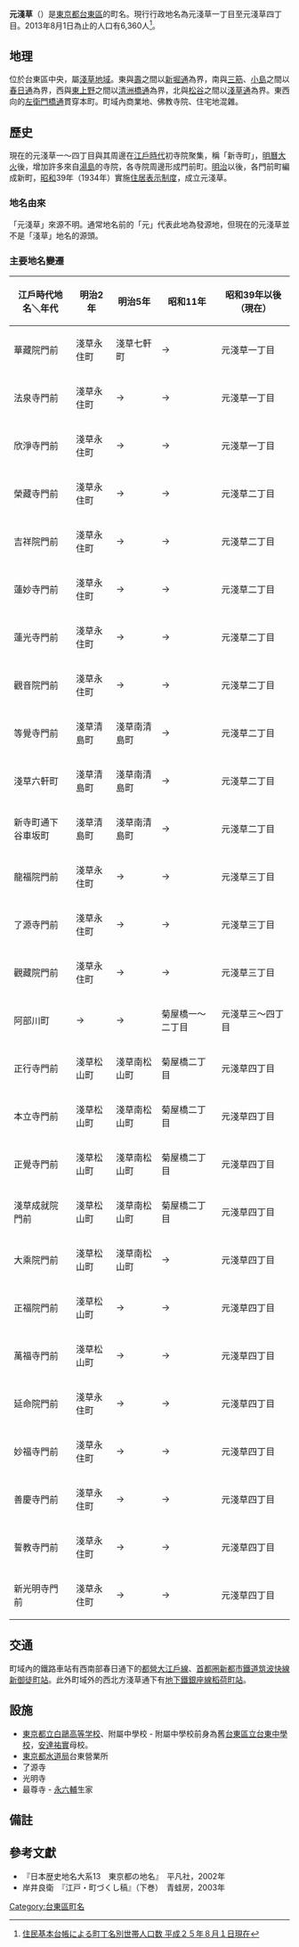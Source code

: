 {{Pathnav|日本|東京都|台東區|frame=1}}
{{Infobox Settlement
|official_name = 元淺草
|native_name =
|settlement_type = [[町|町]]
|image_skyline =
|imagesize =
|image_caption =
|image_flag =
|image_seal =
| image_map =
| map_caption =
| pushpin_map =
|subdivision_type = [[國家|國家]]
|subdivision_name = [[File:Flag_of_Japan.svg|border]] [[日本|日本]]
|subdivision_type1 = [[都道府縣|都道府縣]]
|subdivision_name1 = [[File:Flag_of_Tokyo_Prefecture.svg|25px]] [[東京都|東京都]]
|subdivision_type2 = [[東京都區部|特別區]]
|subdivision_name2 = [[File:Flag_of_Taito,_Tokyo.svg|25px]] [[台東區|台東區]]
|established_title =
|established_date =
|government_type =
|leader_title =
|leader_name =
|area_magnitude =
|area_total_sq_mi =
|area_total_km2 =
|area_land_sq_mi =
|area_land_km2 =
|area_urban_sq_mi =
|area_urban_km2 =
|area_metro_km2 =
|area_metro_sq_mi =
|population_as_of= 2013年（平成25年）8月1日
|population_footnotes =
|population_total = 6360
|population_urban =
|population_metro =
|population_density_sq_mi =
|population_density_km2 =
| timezone = [[日本標準時間|JST]]
| utc_offset = +9
|timezone_DST =
|utc_offset_DST =
|latd=|latm=|lats=|latNS=
|longd=|longm=|longs=|longEW=
|elevation_footnotes=
|elevation_m =
|elevation_ft =
|postal_code_type = [[郵遞區號|郵遞區號]]
|postal_code =  111-0041
|area_code =
|website =
|footnotes =
}}
'''元淺草'''（{{jpn|j=元浅草|hg=もとあさくさ|rm=Moto-asakusa|f=y}}）是[[東京都|東京都]][[台東區|台東區]]的町名。現行行政地名為元淺草一丁目至元淺草四丁目。2013年8月1日為止的人口有6,360人<ref>[http://www.city.taito.lg.jp/index/kitemite/abouttaito/setai/setaisu/setaisu2013.files/B_cho2508.pdf 住民基本台帳による町丁名別世帯人口数 平成２５年８月１日現在]{{dead link|date=2017年11月 |bot=InternetArchiveBot |fix-attempted=yes }}</ref>。

== 地理 ==
位於台東區中央，屬[[淺草區|淺草地域]]。東與[[壽_(台東區)|壽]]之間以[[新堀通|新堀通]]為界，南與[[三筋|三筋]]、[[小島_(台東區)|小島]]之間以[[春日通|春日通]]為界，西與[[東上野|東上野]]之間以[[清洲橋通|清洲橋通]]為界，北與[[松谷_(台東區)|松谷]]之間以[[淺草通|淺草通]]為界。東西向的[[左衛門橋通|左衛門橋通]]貫穿本町。町域內商業地、佛教寺院、住宅地混雜。

== 歷史 ==
現在的元淺草一〜四丁目與其周邊在[[江戶時代|江戶時代]]初寺院聚集，稱「新寺町」，[[明曆大火|明曆大火]]後，增加許多來自[[湯島|湯島]]的寺院，各寺院周邊形成門前町。[[明治|明治]]以後，各門前町編成新町，[[昭和|昭和]]39年（1934年）實施[[住居表示制度|住居表示制度]]，成立元淺草。
=== 地名由來 ===
「元淺草」來源不明。通常地名前的「元」代表此地為發源地，但現在的元淺草並不是「淺草」地名的源頭。

=== 主要地名變遷 ===
{| class="wikitable" style="text-align:center"
! 江戶時代地名＼年代 !! 明治2年 !! 明治5年 !! 昭和11年 !! 昭和39年以後（現在）
|-
! 華藏院門前
| 淺草永住町 || 淺草七軒町 || → || 元淺草一丁目
|-
! 法泉寺門前
| 淺草永住町 || → || → || 元淺草一丁目
|-
! 欣淨寺門前
| 淺草永住町 || → || → || 元淺草一丁目
|-
! 榮藏寺門前
| 淺草永住町 || → || → || 元淺草二丁目
|-
! 吉祥院門前
| 淺草永住町 || → || → || 元淺草二丁目
|-
! 蓮妙寺門前
| 淺草永住町 || → || → || 元淺草二丁目
|-
! 蓮光寺門前
| 淺草永住町 || → || → || 元淺草二丁目
|-
! 觀音院門前
| 淺草永住町 || → || → || 元淺草二丁目
|-
! 等覺寺門前
| 淺草清島町 || 淺草南清島町 || → || 元淺草二丁目
|-
! 淺草六軒町
| 淺草清島町 || 淺草南清島町 || → || 元淺草二丁目
|-
! 新寺町通下谷車坂町
| 淺草清島町 || 淺草南清島町 || → || 元淺草二丁目
|-
! 龍福院門前
| 淺草永住町 || → || → || 元淺草三丁目
|-
! 了源寺門前
| 淺草永住町 || → || → || 元淺草三丁目
|-
! 觀藏院門前
| 淺草永住町 || → || → || 元淺草三丁目
|-
! 阿部川町
| → || → || 菊屋橋一〜二丁目 || 元淺草三〜四丁目
|-
! 正行寺門前
| 淺草松山町 || 淺草南松山町 || 菊屋橋二丁目 || 元淺草四丁目
|-
! 本立寺門前
| 淺草松山町 || 淺草南松山町 || 菊屋橋二丁目 || 元淺草四丁目
|-
! 正覺寺門前
| 淺草松山町 || 淺草南松山町 || 菊屋橋二丁目 || 元淺草四丁目
|-
! 淺草成就院門前
| 淺草松山町 || 淺草南松山町 || 菊屋橋二丁目 || 元淺草四丁目
|-
! 大乘院門前
| 淺草松山町 || 淺草南松山町 || → || 元淺草四丁目
|-
! 正福院門前
| 淺草松山町 || → || → || 元淺草四丁目
|-
! 萬福寺門前
| 淺草松山町 || → || → || 元淺草四丁目
|-
! 延命院門前
| 淺草永住町 || → || → || 元淺草四丁目
|-
! 妙福寺門前
| 淺草永住町 || → || → || 元淺草四丁目
|-
! 善慶寺門前
| 淺草永住町 || → || → || 元淺草四丁目
|-
! 誓教寺門前
| 淺草永住町 || → || → || 元淺草四丁目
|-
! 新光明寺門前
| 淺草永住町 || → || → || 元淺草四丁目
|}

==交通==
町域內的鐵路車站有西南部春日通下的[[都營地下鐵大江戶線|都營大江戶線]]、[[首都圏新都市鐵道|首都圏新都市鐵道]][[筑波快線|筑波快線]][[新御徒町站|新御徒町站]]。此外町域外的西北方淺草通下有[[東京地下鐵銀座線|地下鐵銀座線]][[稻荷町站_(東京都)|稻荷町站]]。

== 設施 ==
*[[東京都立白鷗高等学校|東京都立白鷗高等学校]]、附屬中學校 - 附屬中學校前身為舊[[台東區立台東中學校|台東區立台東中學校]]，[[安達祐實|安達祐實]]母校。
*[[東京都水道局|東京都水道局]]台東營業所
*了源寺
*光明寺
*最尊寺 - [[永六輔|永六輔]]生家

== 備註 ==
{{reflist}}

==參考文獻==
*『日本歴史地名大系13　東京都の地名』　平凡社，2002年
*岸井良衛　『江戸・町づくし稿』（下巻）　青蛙房，2003年

{{台東區的町名}}
{{DEFAULTSORT:Motoasakusa}}
[[Category:台東區町名|Category:台東區町名]]